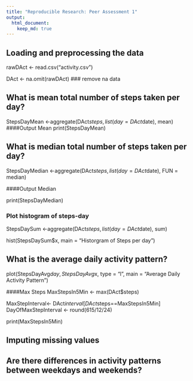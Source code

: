 ```yaml
---
title: "Reproducible Research: Peer Assessment 1"
output: 
  html_document:
    keep_md: true
---
```



## Loading and preprocessing the data


rawDAct <- read.csv("activity.csv")

DAct <- na.omit(rawDAct) ### remove na data

## What is mean total number of steps taken per day?

StepsDayMean <-aggregate(DAct$steps, 
                list(day = DAct$date),
                mean)
####Output Mean
print(StepsDayMean)

## What is median total number of steps taken per day?
StepsDayMedian <-aggregate(DAct$steps, 
                list(day = DAct$date),
                FUN = median)
                
####Output Median

print(StepsDayMedian)


### Plot histogram of steps-day

StepsDaySum <-aggregate(DAct$steps, 
                list(day = DAct$date),
                sum)

hist(StepsDaySum$x, main = "Historgram of Steps per day")

## What is the average daily activity pattern?

plot(StepsDayAvg$day,StepsDayAvg$x, type = "l",  main = "Average Daily Activity Pattern")

####Max Steps
MaxStepsIn5Min <- max(DAct$steps)

MaxStepInterval<- DAct$interval[DAct$steps==MaxStepsIn5Min]
DayOfMaxStepInterval <- round(615/12/24)

print(MaxStepsIn5Min)


## Imputing missing values



## Are there differences in activity patterns between weekdays and weekends?
